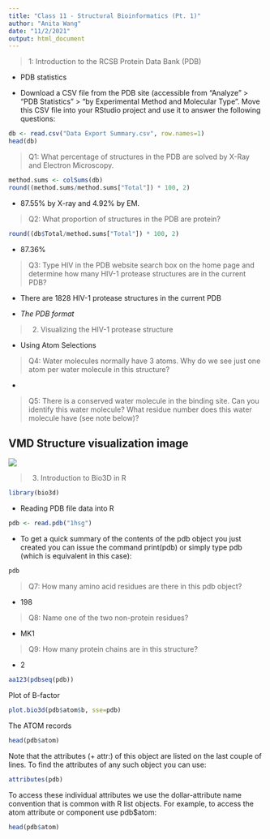 ```yaml
---
title: "Class 11 - Structural Bioinformatics (Pt. 1)"
author: "Anita Wang"
date: "11/2/2021"
output: html_document
---
```


>1: Introduction to the RCSB Protein Data Bank (PDB)

- PDB statistics

- Download a CSV file from the PDB site (accessible from “Analyze” > “PDB Statistics” > “by Experimental Method and Molecular Type”. Move this CSV file into your RStudio project and use it to answer the following questions:

```r
db <- read.csv("Data Export Summary.csv", row.names=1)
head(db)
```


>Q1: What percentage of structures in the PDB are solved by X-Ray and Electron Microscopy.

```r
method.sums <- colSums(db)
round((method.sums/method.sums["Total"]) * 100, 2)
```

- 87.55% by X-ray and 4.92% by EM. 

>Q2: What proportion of structures in the PDB are protein?

```r
round((db$Total/method.sums["Total"]) * 100, 2)
```

- 87.36%

>Q3: Type HIV in the PDB website search box on the home page and determine how many HIV-1 protease structures are in the current PDB?

- There are 1828 HIV-1 protease structures in the current PDB


- *The PDB format*

> 2. Visualizing the HIV-1 protease structure

- Using Atom Selections

>Q4: Water molecules normally have 3 atoms. Why do we see just one atom per water molecule in this structure?

- 

>Q5: There is a conserved water molecule in the binding site. Can you identify this water molecule? What residue number does this water molecule have (see note below)?



## VMD Structure visualization image

![](vmdscene.png)


> 3. Introduction to Bio3D in R

```r
library(bio3d)

```

- Reading PDB file data into R

```r
pdb <- read.pdb("1hsg")

```

- To get a quick summary of the contents of the pdb object you just created you can issue the command print(pdb) or simply type pdb (which is equivalent in this case):

```r
pdb
```

> Q7: How many amino acid residues are there in this pdb object? 

- 198

> Q8: Name one of the two non-protein residues? 

- MK1 

> Q9: How many protein chains are in this structure? 

- 2

```r
aa123(pdbseq(pdb))
```

Plot of B-factor

```r
plot.bio3d(pdb$atom$b, sse=pdb)
```

The ATOM records

```r
head(pdb$atom)
```



Note that the attributes (+ attr:) of this object are listed on the last couple of lines. To find the attributes of any such object you can use:

```r
attributes(pdb)

```

To access these individual attributes we use the dollar-attribute name convention that is common with R list objects. For example, to access the atom attribute or component use pdb$atom:


```r
head(pdb$atom)

```


